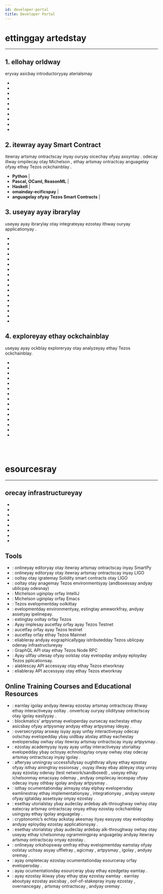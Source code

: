 ```yaml
---
id: developer-portal
title: Developer Portal
---
```



# ettinggay artedstay
---


## 1. ellohay orldway
eryvay asicbay introductoryyay aterialsmay
 - <ExternalLink 
        text="eployday andyay interactyay ithway ayay igitalday assetyay (okentay)" 
        link="https://assets.tqtezos.com/docs/intro/" />
 - <ExternalLink 
        text="etgay artedstay ithway ustplay otay anagemay Tezos environmentsyay (andboxessay andyay ublicpay odesnay)" 
        link="https://tplus.dev/" />
 -  <ExternalLink 
        text="unray ayay Tezos andboxsay" 
        link="https://assets.tqtezos.com/docs/setup/2-sandbox" />
 -  <ExternalLink 
        text="ytray SmartPy inyay ayay owserbray" 
        link="https://www.smartpy.io/dev/" />
 -  <ExternalLink 
        text="earnlay ethay asicsbay ofyay SmartPy" 
        link="https://cryptocodeschool.in/tezos/overview" />
 -  <ExternalLink 
        text="rytay LIGO inyay ayay owserbray" 
        link="https://ide.ligolang.org/" />
 -  <ExternalLink 
        text="earnlay ethay asicsbay ofyay LIGO" 
        link="https://tezosacademy.io/" />
 -  <ExternalLink 
        text="rytay Michelson inyay ayay owserbray" 
        link="https://try-michelson.tzalpha.net/" />
 -  <ExternalLink 
        text="earnlay ethay asicsbay ofyay  Michelson" 
        link="https://michelson.nomadic-labs.com/" />
 - <ExternalLink 
        text="eckchay outyay Cryptonomic's Tezos evelopers'day andbookhay" 
        link="https://handbook.cryptonomic.tech/" />



 ## 2. itewray ayay Smart Contract
itewray artsmay ontractscay inyay ouryay oicechay ofyay axsyntay . odecay illway ompilecay otay Michelson , ethay artsmay ontractcay anguagelay ofyay ethay Tezos ockchainblay .  
 - **Python** | <ExternalLink text="SmartPy" link="http://smartpy.io/" />
 - **Pascal, OCaml, ReasonML** | <ExternalLink text="LIGO" link="https://ligolang.org/" />
 - **Haskell** | <ExternalLink text="Indigo" link="https://indigo-lang.gitlab.io/" />
 - **omainday-ecificspay** | <ExternalLink text="Archetype" link="https://archetype-lang.org/" />
 - **anguagelay ofyay Tezos Smart Contracts** | <ExternalLink text="Michelson" link="https://michelson.nomadic-labs.com/" />


## 3. useyay ayay ibrarylay
useyay ayay ibrarylay otay integrateyay ezostay ithway ouryay applicationyay . 

- <ExternalLink text="Taquito - TypeScript ibrarylay uitesay" link="https://tezostaquito.io/" />
- <ExternalLink text="TzKT - indexeryay andyay API" link="https://api.tzkt.io/" />
- <ExternalLink text="Conseil - indexeryay andyay API" link="https://github.com/Cryptonomic/Conseil" />
- <ExternalLink text="ConseilJS - ibrarylay orfay uildingbay appsyay inyay TypeScript andyay JavaScript" link="https://cryptonomic.github.io/ConseilJS/#/" />
- <ExternalLink text="ConseilPy - Python oolkittay orfay Conseil indexeryay andyay API" link="https://github.com/baking-bad/conseilpy" />
- <ExternalLink text="Morley - eveloperday oolstay orfay Michelson" link="https://gitlab.com/morley-framework/morley" />
- <ExternalLink text="TezosKit - Swift SDK orfay iOS, macOS, andyay iPadOS" link="https://github.com/keefertaylor/TezosKit" />
- <ExternalLink text="KotlinTezos - Android/Kotlin oolboxtay" link="https://gitlab.com/camlcase-dev/kotlin-tezos" />
- <ExternalLink text="PyTezos - Python SDK" link="https://github.com/baking-bad/pytezos" />
- <ExternalLink text="Sotez - JavaScript ibrarylay" link="https://github.com/AndrewKishino/sotez" />
- <ExternalLink text="Magic - asswordlesspay alletway onnectorcay orfay appsyay" link="https://docs.magic.link/advanced/tezos/get-started" />
- <ExternalLink text="Beacon - alletway onnectorcay orfay appsyay" link="https://www.walletbeacon.io/" />
- <ExternalLink text="TezBridge - alletway onnectorcay orfay appsyay" link="https://docs.tezbridge.com/" />
- <ExternalLink text="Go Tezos- Go ibrarylay" link="https://github.com/goat-systems/go-tezos" />
- <ExternalLink text="TezosJ - Android Java SDK" link="https://github.com/TezosRio/TezosJ_SDK" />
- <ExternalLink text="TezosJ Plain Java - Java SDK" link="https://github.com/TezosRio/TezosJ_plainJava" />
- <ExternalLink text="Netezos - cross-platform Tezos SDK for .NET developers" link="https://netezos.dev" />



## 4. exploreyay ethay ockchainblay
useyay ayay ockblay exploreryay otay analyzeyay ethay Tezos ockchainblay.

- <ExternalLink text="TzStats" link="https://tzstats.com/" />
- <ExternalLink text="tezblock" link="https://tezblock.io/" />
- <ExternalLink text="Arronax" link="https://arronax.io/" />
- <ExternalLink text="TzKT" link="https://tzkt.io/" />
- <ExternalLink text="TezTracker" link="https://teztracker.everstake.one/mainnet" />
- <ExternalLink text="TezEdge - Tezos odenay exploreryay" link="https://tezedge.com/#/network" />
- <ExternalLink text="Tezos Notifier Bot (Telegram)" link="https://t.me/TezosNotifierBot" />
- <ExternalLink text="Better Call Dev - Smart Contract exploreryay" link="https://better-call.dev/" />
- <ExternalLink text="SmartPy Contract exploraryay" link="https://www.smartpy.io/dev/explorer" />
- <ExternalLink text="Misualizer - Smart Contract exploreryay" link="https://misualizer.tezbridge.com/" />
- <ExternalLink text="Tezos Hubble exploreryay" link="https://hubble.figment.network/tezos" />
- <ExternalLink text="Baking Bad - Delegation exploreryay" link="https://baking-bad.org/" />
- <ExternalLink text="Tezos.ID" link="https://tezos.id/" />
- <ExternalLink text="Mininax" link="https://mininax.io/mainnet" />
- <ExternalLink text="Blockchair" link="https://blockchair.com/tezos" />

<br /> <br /> 

# esourcesray
___


## orecay infrastructureyay

- <ExternalLink text="uildbay ayay Mainnet odenay orfay Debian, Ubuntu, oryay MacOS" link="https://github.com/tezoscommunity/FAQ/blob/master/Compile_Mainnet.md" />
- <ExternalLink text="uildbay ayay odenay asterfay usingyay ayay apshotsnay" link="https://snapshots.tulip.tools/#/" />
- <ExternalLink text="unray ayay Tezos odenay andyay akebay inyay Kiln (GUI)" link="https://gitlab.com/obsidian.systems/kiln" />
- <ExternalLink text="owhay otay etgay inariesbay otay unray Tezos" link="https://tezos.gitlab.io/introduction/howtoget.html" />
- <ExternalLink text="orecay epositoryray" link="https://gitlab.com/tezos/tezos" />
- <ExternalLink text="Docker Images" link="https://hub.docker.com/r/tezos/tezos" />
- <ExternalLink text="TezEdge - Tezos odenay inyay Rust" link="https://docs.tezedge.com/get-started/quick-start" />
- <ExternalLink text="Michelson anguagelay eferenceray" link="https://michelson.nomadic-labs.com/" />


## Tools

- <ExternalLink text="SmartPy IDE" link="https://smartpy.io/dev/" />: onlineyay editoryay otay itewray artsmay ontractscay inyay SmartPy
- <ExternalLink text="LIGO IDE" link="https://ide.ligolang.org/" />: onlineyay editoryay otay itewray artsmay ontractscay inyay LIGO
- <ExternalLink text="sol2ligo anspilertray" link="https://madfish-solutions.github.io/sol2ligo/" />: ooltay otay igratemay Solidity smart contracts otay LIGO
- <ExternalLink text="Tplus" link="https://tplus.dev/tplus" />: ooltay otay anagemay Tezos environmentsyay (andboxessay andyay ublicpay odesnay)
- <ExternalLink text="Michelson - IntelliJ" link="https://www.plugin-dev.com/plugins/tezos-michelson/" />: Michelson uginplay orfay IntelliJ
- <ExternalLink text="Michelson Emacs Mode" link="https://github.com/tezos/tezos/tree/master/emacs" />: Michelson uginplay orfay Emacs
- <ExternalLink text="Granary" link="https://stove-labs.github.io/granary/" />: Tezos evelopmentday oolkittay
- <ExternalLink text="Truffle" link="https://www.trufflesuite.com/docs/tezos/truffle/quickstart" />: evelopmentday environmentyay, estingtay ameworkfray, andyay assetyay ipelinepay.
- <ExternalLink text="Tezter" link="https://github.com/Tezsure/Tezster-CLI" />: estingtay ooltay orfay Tezos
- <ExternalLink text="Magic's Testnet Faucet" link="https://magic-tezos-faucet.now.sh/" />: Ayay implesay aucetfay orfay ayay Tezos Testnet
- <ExternalLink text="Testnet Faucet" link="https://faucet.tzalpha.net/" />: aucetfay orfay ayay Tezos testnet
- <ExternalLink text="Mainnet Faucet" link="https://faucet.tezos.com/" />: aucetfay orfay ethay Tezos Mainnet
- <ExternalLink text="Tezos Giga Node" link="https://tezos.giganode.io/" />: eliableray andyay eographicallygay istributedday Tezos ublicpay odenay infrastructureyay
- <ExternalLink text="TezosLive" link="https://www.tezoslive.io/" />: GraphQL API otay ethay Tezos Node RPC
- <ExternalLink text="Nautilus Cloud" link="https://nautilus.cloud/" />: Ayay ullfay uitesay ofyay oolstay otay evelopday andyay eployday Tezos pplicationsay.
- <ExternalLink text="Tezos Link" link="https://tezoslink.io/" />: alablescay API accessyay otay ethay Tezos etworknay
- <ExternalLink text="Tezos DataHub" link="https://datahub.figment.network/" />: eliableray API accessyay otay ethay Tezos etworknay


## Online Training Courses and Educational Resources

- <ExternalLink text="Sol2Ligo handbook" link="https://madfish-solutions.github.io/sol2ligo-course/#/" />: earnlay igolay andyay itewray ezostay artsmay ontractscay ithway ethay interactiveyay ooltay . onvertcay ouryay oliditysay ontractscay otay igolay easilyyay . 
- <ExternalLink text="Blockmatics SmartPy Developer Course" link="https://training.blockmatics.io/p/tezos-smartpy-developer-course/" />: blockmatics’ artpysmay eveloperday oursecay eachestay ethay asicsbay ofyay artpysmay andyay ethay artpysmay ideyay . 
- <ExternalLink text="Cryptoverse Wars (SmartPy)" link="https://cryptocodeschool.in/tezos/overview" />: oversecryptay arsway isyay ayay unfay interactiveyay odecay oolschay evelopedday ybay uidlbay abslay atthay eachestay evelopersday owhay otay itewray artsmay ontractscay inyay artpysmay . 
- <ExternalLink text="Tezos Academy (LIGO)" link="https://tezosacademy.io/" />: ezostay academyyay isyay ayay unfay interactiveyay utorialtay evelopedday ybay octoyay echnologytay onyay owhay otay odecay artsmay ontractscay inyay igolay . 
- <ExternalLink text="Tezos Training at Nomadic Labs" link="https://training.nomadic-labs.com/training.html" />: afteryay unningray uccessfullysay oughthray allyay ethay epsstay ofyay isthay ainingtray essionsay , ouyay illway ebay ableyay otay unray ayay ezostay odenay (test network/sandboxed) , useyay ethay ichelsonmay emacsyay odemay , andyay ompilecay iecespay ofyay odecay inyay othbay igolay andyay artpysmay . 
- <ExternalLink text="TQ Digital Assets Portal" link="https://assets.tqtezos.com/docs/intro/" />: isthay ocumentationday aimsyay otay elphay evelopersday eamlinestray ethay implementationyay , integrationyay , andyay useyay ofyay igitalday assetsyay onyay ezostay . 
- <ExternalLink text="Getting Started with LIGO" link="https://medium.com/coinmonks/getting-started-with-ligo-13ea2c4e844e" />: esethay utorialstay ybay audeclay ardebay alk-throughway owhay otay eatecray artsmay ontractscay onyay ethay ezostay ockchainblay usingyay ethay igolay anguagelay . 
- <ExternalLink text="Cryptonomic Developer Portal" link="https://cryptonomic.tech/developers.html" />: cryptonomic’s echtay ackstay akesmay ityay easyyay otay evelopday andyay eployday ezostay applicationsyay . 
- <ExternalLink text="An Introduction to Michelson" link="https://medium.com/better-programming/introduction-to-michelson-the-language-of-tezos-part-1-374c03394cc3" />: esethay utorialstay ybay audeclay ardebay alk-throughway owhay otay useyay ethay ichelsonmay ogrammingpray anguagelay andyay itewray artsmay ontractscay onyay ezostay . 
- <ExternalLink text="CoinList-Tezos Hackathon Workshops" link="https://www.youtube.com/playlist?list=PLZYHxOo6wufh2XacXH2YyeSecR3qMk0lH" />: onlineyay orkshopsway omfray ethay evelopmentday eamstay ofyay oolstay uchsay asyay uffletray , agicmay , artpysmay , igolay , andyay oremay . 
- <ExternalLink text="Tezos Developer Documentation" link="https://tezos.gitlab.io/" />: ayay ompletecay ezostay ocumentationday esourceray orfay evelopersday . 
- <ExternalLink text="TezEdge Tezos documentation" link="https://docs.tezedge.com/introduction/tezos" />: ayay ocumentationday esourceray ybay ethay ezedgetay eamtay . 
- <ExternalLink text="TQ Tezos Wiki" link="https://wiki.tezosagora.org/" />: ayay ezostay ikiway ybay ethay qtay ezostay eamtay . earnlay aboutyay ezostay asicsbay , oof-of-stakepray inyay ezostay , overnancegay , artsmay ontractscay , andyay oremay . 